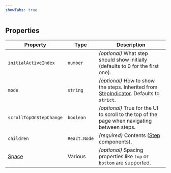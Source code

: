 ```yaml
---
showTabs: true
---
```


## Properties

| Property                                | Type         | Description                                                                                                                            |
| --------------------------------------- | ------------ | -------------------------------------------------------------------------------------------------------------------------------------- |
| `initialActiveIndex`                    | `number`     | _(optional)_ What step should show initially (defaults to 0 for the first one).                                                        |
| `mode`                                  | `string`     | _(optional)_ How to show the steps. Inherited from [StepIndicator](/uilib/components/step-indicator/properties). Defaults to `strict`. |
| `scrollTopOnStepChange`                 | `boolean`    | _(optional)_ True for the UI to scroll to the top of the page when navigating between steps.                                           |
| `children`                              | `React.Node` | _(required)_ Contents ([Step](/uilib/extensions/forms/extended-features/StepsLayout/Step) components).                                 |
| [Space](/uilib/layout/space/properties) | Various      | _(optional)_ Spacing properties like `top` or `bottom` are supported.                                                                  |
